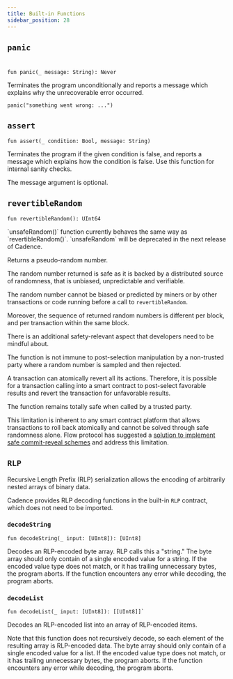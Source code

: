 ```yaml
---
title: Built-in Functions
sidebar_position: 28
---
```


## `panic`
#

```cadence
fun panic(_ message: String): Never
```

Terminates the program unconditionally
and reports a message which explains why the unrecoverable error occurred.

```cadence
panic("something went wrong: ...")
```

## `assert`

```cadence
fun assert(_ condition: Bool, message: String)
```

Terminates the program if the given condition is false,
and reports a message which explains how the condition is false.
Use this function for internal sanity checks.

The message argument is optional.

## `revertibleRandom`

```cadence
fun revertibleRandom(): UInt64
```

<Callout type="info">
`unsafeRandom()` function currently behaves the same way as `revertibleRandom()`.
`unsafeRandom` will be deprecated in the next release of Cadence. 
</Callout>

Returns a pseudo-random number.

The random number returned is safe as it is backed by a distributed source of randomness,
that is unbiased, unpredictable and verifiable.

The random number cannot be biased or predicted by miners or by other transactions or code
running before a call to `revertibleRandom`.

Moreover, the sequence of returned random numbers is different per block, and per transaction
within the same block.

<Callout type="warning">
There is an additional safety-relevant aspect that developers need to be mindful about.

The function is not immune to post-selection manipulation by a non-trusted party where
a random number is sampled and then rejected.

A transaction can atomically revert all its actions.
Therefore, it is possible for a transaction calling into a smart contract
to post-select favorable results and revert the transaction for unfavorable results.

The function remains totally safe when called by a trusted party.

This limitation is inherent to any smart contract platform that allows transactions to roll back atomically
and cannot be solved through safe randomness alone. Flow protocol has suggested a [solution to implement safe
commit-reveal schemes](https://github.com/onflow/flips/pull/123) and address this limitation.
</Callout>

## `RLP`

Recursive Length Prefix (RLP) serialization allows the encoding of arbitrarily nested arrays of binary data.

Cadence provides RLP decoding functions in the built-in `RLP` contract, which does not need to be imported.

### `decodeString`

```cadence
fun decodeString(_ input: [UInt8]): [UInt8]
```

Decodes an RLP-encoded byte array. RLP calls this a "string."
The byte array should only contain of a single encoded value for a string.
If the encoded value type does not match, or it has trailing unnecessary bytes, the program aborts.
If the function encounters any error while decoding, the program aborts.

### `decodeList`

```cadence
fun decodeList(_ input: [UInt8]): [[UInt8]]`
```

Decodes an RLP-encoded list into an array of RLP-encoded items.

Note that this function does not recursively decode, so each element of the resulting array is RLP-encoded data.
The byte array should only contain of a single encoded value for a list.
If the encoded value type does not match, or it has trailing unnecessary bytes, the program aborts.
If the function encounters any error while decoding, the program aborts.
